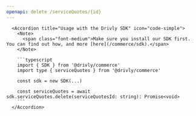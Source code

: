 ```yaml
---
openapi: delete /serviceQuotes/{id}
---
```


      <Accordion title="Usage with the Drivly SDK" icon="code-simple">
        <Note>
          <span class="font-medium">Make sure you install our SDK first. You can find out how, and more [here](/commerce/sdk).</span>
        </Note>

        ```typescript
        import { SDK } from '@drivly/commerce'
        import type { serviceQuotes } from '@drivly/commerce'

        const sdk = new SDK(...)

        const serviceQuotes = await sdk.serviceQuotes.delete(serviceQuotesId: string): Promise<void>
        ```
      </Accordion>
